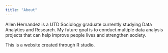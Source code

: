 ```yaml
---
title: "About"
---
```


Allen Hernandez is a UTD Sociology graduate currently studying Data Analytics and Research. My future goal is to conduct multiple data analysis projects that can help improve people lives and strengthen society.

This is a website created through R studio.
